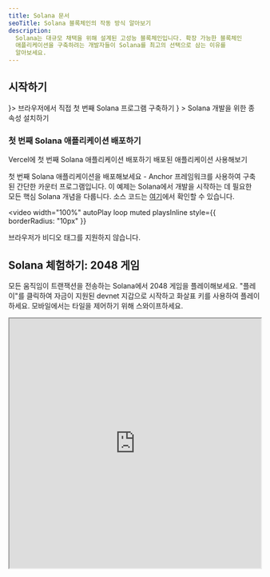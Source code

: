 ```yaml
---
title: Solana 문서
seoTitle: Solana 블록체인의 작동 방식 알아보기
description:
  Solana는 대규모 채택을 위해 설계된 고성능 블록체인입니다. 확장 가능한 블록체인
  애플리케이션을 구축하려는 개발자들이 Solana를 최고의 선택으로 삼는 이유를
  알아보세요.
---
```


## 시작하기

<Cards>
  <Card title="빠른 시작" href="/docs/intro/quick-start" icon={<Rocket />}>
    브라우저에서 직접 첫 번째 Solana 프로그램 구축하기
  </Card>
  <Card
    title="로컬 환경 설정"
    href="/docs/intro/installation"
    icon={<Download />}
  >
    Solana 개발을 위한 종속성 설치하기
  </Card>
</Cards>

### 첫 번째 Solana 애플리케이션 배포하기

<Cards>
  <Card
    title="Vercel에 배포하기"
    href="https://vercel.com/new/clone?repository-url=https%3A%2F%2Fgithub.com%2Fsolana-developers%2Fanchor-web3js-nextjs&root-directory=frontend&demo-title=Anchor%20Web3.js%20Next.js%20Demo&demo-description=An%20example%20deployment%20of%20the%20Anchor%20Web3.js%20Next.js%20project.&demo-url=https%3A%2F%2Fanchor-web3js-nextjs.vercel.app%2F&project-name=anchor-web3js-nextjs&repository-name=anchor-web3js-nextjs"
  >
    Vercel에 첫 번째 Solana 애플리케이션 배포하기
  </Card>
  <Card
    title="Vercel 미리보기"
    href="https://anchor-web3js-nextjs-jade.vercel.app/"
  >
    배포된 애플리케이션 사용해보기
  </Card>
</Cards>

첫 번째 Solana 애플리케이션을 배포해보세요 - Anchor 프레임워크를 사용하여 구축된
간단한 카운터 프로그램입니다. 이 예제는 Solana에서 개발을 시작하는 데 필요한
모든 핵심 Solana 개념을 다룹니다. 소스 코드는
[여기](https://github.com/solana-developers/anchor-web3js-nextjs)에서 확인할 수
있습니다.

<Accordions>
<Accordion title="애플리케이션 데모">

<video
  width="100%"
  autoPlay
  loop
  muted
  playsInline
  style={{
    borderRadius: "10px"
  }}
>
  <source src="/assets/docs/counter.mp4" type="video/mp4" />
  브라우저가 비디오 태그를 지원하지 않습니다.
</video>

</Accordion>
</Accordions>

## Solana 체험하기: 2048 게임

모든 움직임이 트랜잭션을 전송하는 Solana에서 2048 게임을 플레이해보세요.
"플레이"를 클릭하여 자금이 지원된 devnet 지갑으로 시작하고 화살표 키를 사용하여
플레이하세요. 모바일에서는 타일을 제어하기 위해 스와이프하세요.

<Accordions>
<Accordion title="Solana 2048 플레이하기">

<iframe
  src="https://solplay.de/solana-2048/"
  width="100%"
  height="500"
  style={{
    borderRadius: "12px",
    border: "2px solid rgba(0, 0, 0, 0.2)",
    maxWidth: "100%",
    minHeight: "300px",
    aspectRatio: "1"
  }}
  scrolling="no"
/>

</Accordion>
</Accordions>

Solana Foundation DevRel 팀의 [Jonas](https://x.com/SolPlay_jonas)가
제작했습니다.

## 학습 시작하기

Solana 개발에 특화된 핵심 개념을 배워보세요.

<Cards>
  <Card title="계정" href="/docs/core/accounts">
    Solana가 데이터를 저장하는 방법
  </Card>
  <Card title="Solana의 수수료" href="/docs/core/fees">
    Solana에서 트랜잭션을 보내는 비용
  </Card>
  <Card title="트랜잭션" href="/docs/core/transactions">
    Solana 네트워크와 상호작용하는 방법
  </Card>
  <Card title="프로그램" href="/docs/core/programs">
    Solana의 스마트 컨트랙트
  </Card>
  <Card title="Programs Derived Address" href="/docs/core/pda">
    결정적 주소를 생성하는 방법
  </Card>
  <Card title="Cross Program Invocation" href="/docs/core/cpi">
    한 프로그램에서 다른 프로그램을 호출하는 방법
  </Card>
</Cards>

### 클라이언트 측 개발

클라이언트 측에서 개발하는 경우, 다음의 커뮤니티 기여 SDK가 인기 있는 언어로
네트워크와 상호작용하는 데 도움을 줍니다:

| 언어       | SDK                                                                                                                                       |
| ---------- | ----------------------------------------------------------------------------------------------------------------------------------------- |
| Rust       | [solana_sdk](https://docs.rs/solana-sdk/latest/solana_sdk/)                                                                               |
| Typescript | [@solana/web3.js](https://github.com/anza-xyz/solana-web3.js)                                                                             |
| Python     | [solders](https://github.com/kevinheavey/solders)                                                                                         |
| Java       | [sava](https://sava.software) or [solanaj](https://github.com/skynetcap/solanaj) or [solana4j](https://github.com/LMAX-Exchange/solana4j) |
| C++        | [solcpp](https://github.com/mschneider/solcpp) or [solana-c](https://github.com/VAR-META-Tech/solana-c-sdk)                               |
| Go         | [solana-go](https://github.com/gagliardetto/solana-go)                                                                                    |
| Kotlin     | [sol4k](https://github.com/sol4k/sol4k) or [solanaKT](https://github.com/metaplex-foundation/SolanaKT)                                    |
| Dart       | [solana](https://github.com/espresso-cash/espresso-cash-public/tree/master/packages/solana)                                               |
| C#         | [solnet](https://github.com/bmresearch/Solnet)                                                                                            |
| GdScript   | [godot](https://github.com/Virus-Axel/godot-solana-sdk/)                                                                                  |

## validator 운영하기

Solana validator를 운영하고 네트워크 보안을 돕는 데 필요한 것을 알아보세요.

<Cards>
  <Card title="Validator" href="https://docs.anza.xyz/validator/anatomy">
    Solana 네트워크를 보호하는 개별 노드
  </Card>
  <Card
    title="시스템 요구사항"
    href="https://docs.anza.xyz/operations/requirements"
  >
    validator 운영에 권장되는 하드웨어 요구사항 및 필요한 SOL
  </Card>
  <Card
    title="Validator 설정"
    href="https://docs.anza.xyz/operations/setup-a-validator"
  >
    validator를 설정하고 처음으로 클러스터에 연결하기
  </Card>
</Cards>

## 지원 받기

[Solana StackExchange](https://solana.stackexchange.com)에서 Solana 커뮤니티의
도움을 받으세요.
